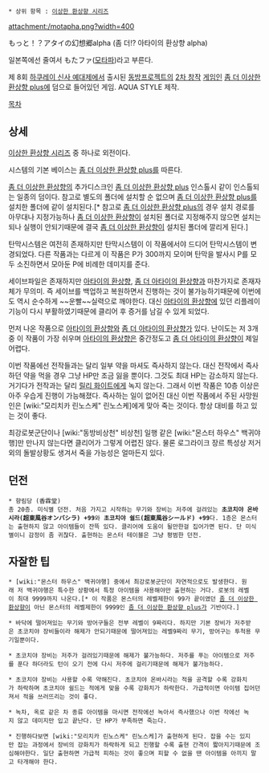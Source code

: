  * 상위 항목 : [[이상한 환상향 시리즈]]

attachment:/motapha.png?width=400

もっと！？アタイの幻想郷alpha (좀 더!? 아타이의 환상향 alpha)

일본쪽에선 줄여서 もたファ([[모타파]])라고 부른다.

제 8회 [[하쿠레이 신사 예대제]]에서 출시된 [[동방프로젝트]]의 [[2차 창작]] [[게임]]인 [[좀 더 이상한 환상향 plus]]에 덤으로 들어있던 게임. AQUA STYLE 제작.

[[목차]]
== 상세 ==
[[이상한 환상향 시리즈]] 중 하나로 외전이다.

시스템의 기본 베이스는 [[좀 더 이상한 환상향 plus]]를 따른다.

[[좀 더 이상한 환상향]]의 추가디스크인 [[좀 더 이상한 환상향 plus]] 인스톨시 같이 인스톨되는 일종의 덤이다. 참고로 별도의 폴더에 설치할 순 없으며 [[좀 더 이상한 환상향 plus]]를 설치한 폴더에 같이 설치된다.[* 참고로 [[좀 더 이상한 환상향 plus]]의 경우 설치 경로를 아무대나 지정가능하나 [[좀 더 이상한 환상향]]이 설치된 폴더로 지정해주지 않으면 설치는 되나 실행이 안되기때문에 결국 [[좀 더 이상한 환상향]]이 설치된 폴더에 깔리게 된다.]

탄막시스템은 여전히 존재하지만 탄막시스템이 이 작품에서야 드디어 탄막시스템이 변경되었다. 다른 작품과는 다르게 이 작품은 P가 300까지 모이며 탄막을 발사시 P를 모두 소진하면서 모아둔 P에 비례한 데미지를 준다.

세이브파일은 존재하지만 [[아타이의 환상향]], [[좀 더 아타이의 환상향]]과 마찬가지로 존재자체가 무의미. 즉 세이브를 백업하고 복원하면서 진행하는 것이 불가능하기때문에 이번에도 역시 순수하게 ~~운빨~~실력으로 깨야한다. 대신 [[아타이의 환상향]]에 있던 리플레이 기능이 다시 부활하였기때문에 클리어 후 증거를 남길 수 있게 되었다.

먼저 나온 작품으로 [[아타이의 환상향]]와 [[좀 더 아타이의 환상향]]가 있다. 난이도는 저 3개중 이 작품이 가장 쉬우며 [[아타이의 환상향]]은 중간정도고 [[좀 더 아타이의 환상향]]이 제일 어렵다.

이번 작품에선 전작들과는 달리 일부 약을 마셔도 즉사하지 않는다. 대신 전작에서 즉사하던 약을 먹을 경우 그냥 HP만 조금 잃을 뿐이다. 그것도 최대 HP는 감소하지 않는다. 거기다가 전작과는 달리 [[릴리 화이트]]에게 녹지 않는다. 그래서 이번 작품은 10층 이상은 아주 우습게 진행이 가능해졌다. 즉사하는 일이 없어진 대신 이번 작품에서 주된 사망원인은 [wiki:"모리치카 린노스케" 린노스케]에게 맞아 죽는 것이다. 항상 대비를 하고 있는 것이 좋다.

최강로봇군단이나 [wiki:"동방비상천" 비상천] 일행 같은 [wiki:"몬스터 하우스" 백귀야행]만 만나지 않는다면 클리어가 그렇게 어렵진 않다. 물론 로그라이크 장르 특성상 저거 외의 돌발상황도 생겨서 죽을 가능성은 얼마든지 있다.

== 던전 ==
 * 향림당 (香霖堂)
 총 20층. 미식별 던전. 처음 가지고 시작하는 무기와 장비는 저주에 걸려있는 '''초코치야 온바시라(超東風谷オンバシラ) +99'''와 '''초코치야 쉴드(超東風谷シールド) +99'''다. 1층은 몬스터는 출현하지 않고 아이템들이 잔뜩 있다. 클리어에 도움이 될만한걸 집어가면 된다. 단 미식별이니 감정이 좀 귀찮다. 출현하는 몬스터 테이블은 그냥 평범한 던전.

== 자잘한 팁 ==
 * [wiki:"몬스터 하우스" 백귀야행] 중에서 최강로봇군단이 자연적으로도 발생한다. 원래 저 백귀야행은 특수한 상황에서 특정 아이템을 사용해야만 출현하는 거다. 로봇의 레벨이 최대 9999까지 나온다.[* 이 작품은 몬스터의 레벨제한이 99가 끝이였던 [[좀 더 이상한 환상향]]이 아닌 몬스터의 레벨제한이 9999인 [[좀 더 이상한 환상향 plus]]가 기반이다.]

 * 바닥에 떨어져있는 무기와 방어구들은 전부 레벨이 9짜리다. 하지만 기본 장비가 저주받은 초코치야 장비들이라 해제가 안되기때문에 떨어져있는 레벨9짜리 무기, 방어구는 투척용 무기일뿐이다.

 * 초코치야 장비는 저주가 걸려있기때문에 해제가 불가능하다. 저주를 푸는 아이템으로 저주를 푼다 하더라도 턴이 오기 전에 다시 저주에 걸리기때문에 해제가 불가능하다.

 * 초코치야 장비는 사용할 수록 약해진다. 초코치야 온바시라는 적을 공격할 수록 강화치가 하락하며 초코치야 쉴드는 적에게 맞을 수록 강화치가 하락한다. 가급적이면 아이템 집어던져서 적을 쓰러뜨리는 것이 좋다.

 * 녹차, 옥로 같은 차 종류 아이템을 마시면 전작에선 녹아서 즉사했으나 이번 작에선 녹지 않고 데미지만 입고 끝난다. 단 HP가 부족하면 죽는다.

 * 진행하다보면 [wiki:"모리치카 린노스케" 린노스케]가 출현하게 된다. 잡을 수는 있지만 잡는 과정에서 장비의 강화치가 하락하게 되고 진행할 수록 출현 간격이 짧아지기때문에 조심해야한다. 일단 출현하면 가급적 피하는 것이 좋으며 피할 수 없을 땐 아이템을 아끼지 말고 타개해야 한다.
